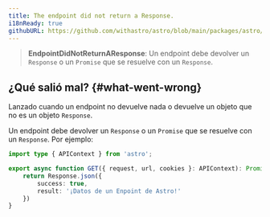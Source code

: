 ```yaml
---
title: The endpoint did not return a Response.
i18nReady: true
githubURL: https://github.com/withastro/astro/blob/main/packages/astro/src/core/errors/errors-data.ts
---
```


> **EndpointDidNotReturnAResponse**: Un endpoint debe devolver un `Response` o un `Promise` que se resuelve con un `Response`.

## ¿Qué salió mal? \{#what-went-wrong\}

Lanzado cuando un endpoint no devuelve nada o devuelve un objeto que no es un objeto `Response`.

Un endpoint debe devolver un `Response` o un `Promise` que se resuelve con un `Response`. Por ejemplo:

```ts
import type { APIContext } from 'astro';

export async function GET({ request, url, cookies }: APIContext): Promise<Response> {
    return Response.json({
        success: true,
        result: '¡Datos de un Enpoint de Astro!'
    })
}
```


